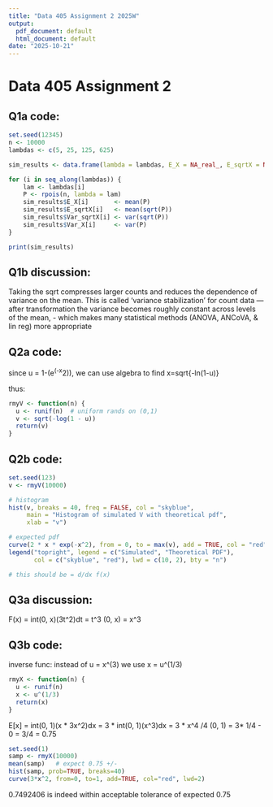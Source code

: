 ```yaml
---
title: "Data 405 Assignment 2 2025W"
output:
  pdf_document: default
  html_document: default
date: "2025-10-21"
---
```



# Data 405 Assignment 2

## Q1a code:

```r

set.seed(12345)
n <- 10000
lambdas <- c(5, 25, 125, 625)

sim_results <- data.frame(lambda = lambdas, E_X = NA_real_, E_sqrtX = NA_real_, Var_sqrtX = NA_real_, Var_X = NA_real_)

for (i in seq_along(lambdas)) {
    lam <- lambdas[i]
    P <- rpois(n, lambda = lam)
    sim_results$E_X[i]       <- mean(P)
    sim_results$E_sqrtX[i]   <- mean(sqrt(P))
    sim_results$Var_sqrtX[i] <- var(sqrt(P))
    sim_results$Var_X[i]     <- var(P)
}

print(sim_results)


```

## Q1b discussion:

Taking the sqrt compresses larger counts and reduces the dependence of variance on the mean. This is called 'variance stabilization' for count data — after transformation the variance becomes roughly constant across levels of the mean, - which makes many statistical methods (ANOVA, ANCoVA, & lin reg) more appropriate



## Q2a code:


since u = 1-(e^(-x^2)), we can use algebra to find x=sqrt{-ln(1-u)}

thus:

```r

rmyV <- function(n) {
  u <- runif(n)  # uniform rands on (0,1)
  v <- sqrt(-log(1 - u))
  return(v)
}

```


## Q2b code:

```r

set.seed(123)
v <- rmyV(10000)

# histogram
hist(v, breaks = 40, freq = FALSE, col = "skyblue",
     main = "Histogram of simulated V with theoretical pdf",
     xlab = "v")

# expected pdf
curve(2 * x * exp(-x^2), from = 0, to = max(v), add = TRUE, col = "red", lwd = 2)
legend("topright", legend = c("Simulated", "Theoretical PDF"),
       col = c("skyblue", "red"), lwd = c(10, 2), bty = "n")

# this should be = d/dx f(x)


```



## Q3a discussion:

F(x) = int(0, x)(3t^2)dt = t^3 (0, x) = x^3


## Q3b code:

inverse func: instead of u = x^(3) we use x = u^(1/3)


```r

rmyX <- function(n) {
  u <- runif(n)
  x <- u^(1/3)
  return(x)
}

```


E[x] = int(0, 1)(x * 3x^2)dx = 3 * int(0, 1)(x^3)dx = 3 * x^4 /4 (0, 1) = 3* 1/4 - 0 = 3/4 = 0.75



```r

set.seed(1)
samp <- rmyX(10000)
mean(samp)   # expect 0.75 +/-
hist(samp, prob=TRUE, breaks=40)
curve(3*x^2, from=0, to=1, add=TRUE, col="red", lwd=2)


```


0.7492406 is indeed within acceptable tolerance of expected 0.75









